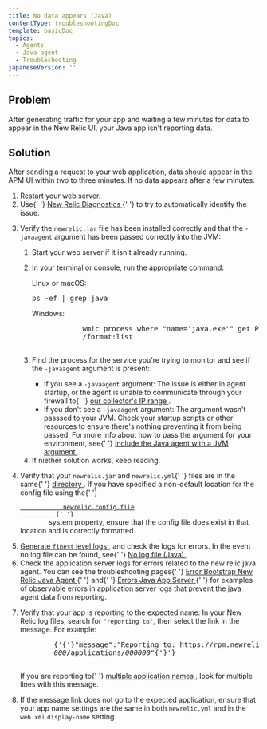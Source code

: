 ```yaml
---
title: No data appears (Java)
contentType: troubleshootingDoc
template: basicDoc
topics:
  - Agents
  - Java agent
  - Troubleshooting
japaneseVersion: ''
---
```


<div>
  <h2>Problem</h2>
  <p>
    After generating traffic for your app and waiting a few minutes for data to
    appear in the New Relic UI, your Java app isn't reporting data.
  </p>
  <h2>Solution</h2>
  <p>
    After sending a request to your web application, data should appear in the
    APM UI within two to three minutes. If no data appears after a few minutes:
  </p>
  <ol>
    <li>Restart your web server.</li>
    <li>
      Use{' '}
      <a href="/docs/agents/manage-apm-agents/troubleshooting/new-relic-diagnostics">
        New Relic Diagnostics
      </a>{' '}
      to try to automatically identify the issue.
    </li>
    <li>
      <p>
        Verify the <code>newrelic.jar</code> file has been installed correctly
        and that the <code>-javaagent</code> argument has been passed correctly
        into the JVM:
      </p>
      <ol>
        <li>Start your web server if it isn't already running.</li>
        <li>
          <p>In your terminal or console, run the appropriate command:</p>
          <p>Linux or macOS:</p>
          <pre>ps -ef | grep java</pre>
          <p>Windows:</p>
          <pre>
            wmic process where "name='java.exe'" get ProcessID, Commandline
            /format:list
          </pre>
        </li>
        <li>
          <p>
            Find the process for the service you're trying to monitor and see if
            the <code>-javaagent</code> argument is present:
          </p>
          <ul>
            <li>
              If you see a <code>-javaagent</code> argument: The issue is either
              in agent startup, or the agent is unable to communicate through
              your firewall to{' '}
              <a href="/docs/using-new-relic/cross-product-functions/install-configure/networks">
                our collector's IP range
              </a>
              .
            </li>
            <li>
              If you don't see a <code>-javaagent</code> argument: The argument
              wasn't passsed to your JVM. Check your startup scripts or other
              resources to ensure there's nothing preventing it from being
              passed. For more info about how to pass the argument for your
              environment, see{' '}
              <a href="/docs/agents/java-agent/installation/include-java-agent-jvm-argument">
                Include the Java agent with a JVM argument
              </a>
              .
            </li>
          </ul>
        </li>
        <li>If niether solution works, keep reading.</li>
      </ol>
    </li>
    <li>
      <p>
        Verify that your <code>newrelic.jar</code> and <code>newrelic.yml</code>{' '}
        files are in the same{' '}
        <a href="/docs/agents/manage-apm-agents/troubleshooting/find-agent-root-directory#java-agent">
          directory
        </a>
        . If you have specified a non-default location for the config file using
        the{' '}
        <code>
          <a href="/docs/agents/java-agent/configuration/java-agent-configuration-config-file#newrelic-config-file">
            newrelic.config.file
          </a>{' '}
        </code>
        system property, ensure that the config file does exist in that location
        and is correctly formatted.
      </p>
    </li>
    <li>
      <a href="/docs/agents/java-agent/troubleshooting/generating-logs-troubleshooting">
        Generate <code>finest</code> level logs
      </a>
      , and check the logs for errors. In the event no log file can be found,
      see{' '}
      <a href="/docs/agents/java-agent/troubleshooting/no-log-file-java">
        No log file (Java)
      </a>
      .
    </li>
    <li>
      Check the application server logs for errors related to the new relic java
      agent. You can see the troubleshooting pages{' '}
      <a href="https://docs.newrelic.com/docs/agents/java-agent/troubleshooting/error-bootstrapping-new-relic-java-agent">
        Error Bootstrap New Relic Java Agent
      </a>{' '}
      and{' '}
      <a href="https://docs.newrelic.com/docs/agents/java-agent/troubleshooting/errors-starting-java-app-server">
        Errors Java App Server
      </a>{' '}
      for examples of observable errors in application server logs that prevent
      the java agent data from reporting.
    </li>
    <li>
      <p>
        Verify that your app is reporting to the expected name: In your New
        Relic log files, search for <code>"reporting to"</code>, then select the
        link in the message. For example:
      </p>
      <pre>
        {'{'}"message":"Reporting to: https://rpm.newrelic.com/accounts/
        <var>000</var>/applications/<var>000000</var>"{'}'}
      </pre>
      <p>
        If you are reporting to{' '}
        <a href="/docs/apm/new-relic-apm/installation-configuration/using-multiple-names-app">
          multiple application names
        </a>
        , look for multiple lines with this message.
      </p>
    </li>
    <li>
      If the message link does not go to the expected application, ensure that
      your app name settings are the same in both <code>newrelic.yml</code> and
      in the <code>web.xml</code> <code>display-name</code> setting.
    </li>
  </ol>
</div>
